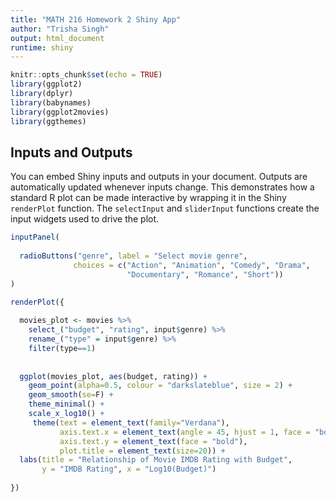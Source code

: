 ```yaml
---
title: "MATH 216 Homework 2 Shiny App"
author: "Trisha Singh"
output: html_document
runtime: shiny
---
```


```r
knitr::opts_chunk$set(echo = TRUE)
library(ggplot2)
library(dplyr)
library(babynames)
library(ggplot2movies)
library(ggthemes)
```


## Inputs and Outputs

You can embed Shiny inputs and outputs in your document. Outputs are automatically updated whenever inputs change.  This demonstrates how a standard R plot can be made interactive by wrapping it in the Shiny `renderPlot` function. The `selectInput` and `sliderInput` functions create the input widgets used to drive the plot.

```r

inputPanel(
  
  radioButtons("genre", label = "Select movie genre",
              choices = c("Action", "Animation", "Comedy", "Drama", 
                          "Documentary", "Romance", "Short"))
)

renderPlot({
  
  movies_plot <- movies %>% 
    select_("budget", "rating", input$genre) %>% 
    rename_("type" = input$genre) %>% 
    filter(type==1)
    
  
  ggplot(movies_plot, aes(budget, rating)) + 
    geom_point(alpha=0.5, colour = "darkslateblue", size = 2) + 
    geom_smooth(se=F) +
    theme_minimal() +
    scale_x_log10() +
     theme(text = element_text(family="Verdana"), 
           axis.text.x = element_text(angle = 45, hjust = 1, face = "bold"), 
           axis.text.y = element_text(face = "bold"), 
           plot.title = element_text(size=20)) +
  labs(title = "Relationship of Movie IMDB Rating with Budget",
       y = "IMDB Rating", x = "Log10(Budget)")
  
})
```

